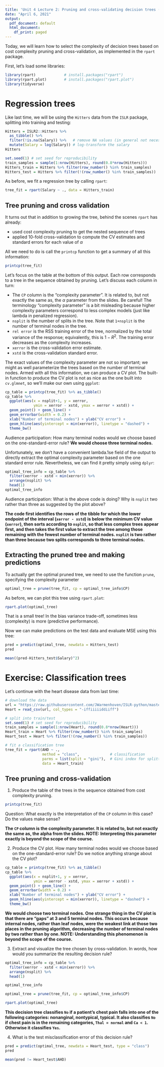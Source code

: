 ```yaml
---
title: 'Unit 4 Lecture 2: Pruning and cross-validating decision trees (edited, and with solutions)'
date: "April 6, 2021"
output:
  pdf_document: default
  html_document:
    df_print: paged
---
```


Today, we will learn how to select the complexity of decision trees based on cost complexity pruning and cross-validation, as implemented in the `rpart` package.

First, let's load some libraries:
```r
library(rpart)             # install.packages("rpart")
library(rpart.plot)        # install.packages("rpart.plot")
library(tidyverse)
```

# Regression trees

Like last time, we will be using the `Hitters` data from the `ISLR` package, splitting into training and testing:
```r
Hitters = ISLR2::Hitters %>% 
  as_tibble() %>% 
  filter(!is.na(Salary)) %>%   # remove NA values (in general not necessary)
  mutate(Salary = log(Salary)) # log-transform the salary
Hitters

set.seed(1) # set seed for reproducibility
train_samples = sample(1:nrow(Hitters), round(0.8*nrow(Hitters)))
Hitters_train = Hitters %>% filter(row_number() %in% train_samples)
Hitters_test = Hitters %>% filter(!(row_number() %in% train_samples))
```

As before, we fit a regression tree by calling `rpart`:
```r
tree_fit = rpart(Salary ~ ., data = Hitters_train)
```

## Tree pruning and cross validation

It turns out that in addition to growing the tree, behind the scenes `rpart` has already:

- used cost complexity pruning to get the nested sequence of trees
- applied 10-fold cross-validation to compute the CV estimates and standard errors for each value of $\alpha$

All we need to do is call the `printcp` function to get a summary of all this information:
```r
printcp(tree_fit)
```
Let's focus on the table at the bottom of this output. Each row corresponds to a tree in the sequence obtained by pruning. Let's discuss each column in turn:

- The `CP` column is the "complexity parameter". It is related to, but not exactly the same as, the $\alpha$ parameter from the slides. Be careful! The terminology "complexity parameter" is a bit misleading because higher complexity parameters correspond to less complex models (just like lambda in penalized regression). 
- `nsplit` is the number of splits in the tree. Note that `1+nsplit` is the number of terminal nodes in the tree.
- `rel error` is the RSS training error of the tree, normalized by the total variance of the response; equivalently, this is $1-R^2$. The training error decreases as the complexity increases.
- `xerror` is the cross-validation error estimate.
- `xstd` is the cross-validation standard error.

The exact values of the complexity parameter are not so important; we might as well parameterize the trees based on the number of terminal nodes. Armed with all this information, we can produce a CV plot. The built-in function to produce the CV plot is not as nice as the one built into `cv.glmnet`, so we'll make our own using `ggplot`:
```r
cp_table = printcp(tree_fit) %>% as_tibble()
cp_table %>% 
  ggplot(aes(x = nsplit+1, y = xerror, 
             ymin = xerror - xstd, ymax = xerror + xstd)) + 
  geom_point() + geom_line() +
  geom_errorbar(width = 0.2) +
  xlab("Number of terminal nodes") + ylab("CV error") + 
  geom_hline(aes(yintercept = min(xerror)), linetype = "dashed") + 
  theme_bw()
```

Audience participation: How many terminal nodes would we choose based on the one-standard-error rule? **We would choose three terminal nodes.**

Unfortunately, we don't have a convenient lambda.1se field of the output to directly extract the optimal complexity parameter based on the one standard error rule. Nevertheless, we can find it pretty simply using `dplyr`:
```r
optimal_tree_info = cp_table %>% 
  filter(xerror - xstd < min(xerror)) %>% 
  arrange(nsplit) %>% 
  head(1)
optimal_tree_info
```
Audience participation: What is the above code is doing? Why is `nsplit` two rather than three as suggested by the plot above?

**The code first identifies the rows of the tibble for which the lower endpoint of the interval (`xerror - xstd`) is below the minimum CV value (`xerror`), then sorts according to `nsplit`, so that less complex trees appear first, and then takes the first value to extract the tree among those remaining with the fewest number of terminal nodes. `nsplit` is two rather than three because two splits corresponds to three terminal nodes.**

## Extracting the pruned tree and making predictions

To actually get the optimal pruned tree, we need to use the function `prune`, specifying the complexity parameter 

```r
optimal_tree = prune(tree_fit, cp = optimal_tree_info$CP)
```

As before, we can plot this tree using `rpart.plot`:
```r
rpart.plot(optimal_tree)
```

That is a small tree! In the bias variance trade-off, sometimes less (complexity) is more (predictive performance). 

Now we can make predictions on the test data and evaluate MSE using this tree:
```r
pred = predict(optimal_tree, newdata = Hitters_test)
pred

mean((pred-Hitters_test$Salary)^2)
```

# Exercise: Classification trees

Let's continue with the heart disease data from last time: 
```r
# download the data
url = "https://raw.githubusercontent.com/JWarmenhoven/ISLR-python/master/Notebooks/Data/Heart.csv"
Heart = read_csv(url, col_types = "-iffiiiiiddiiff")

# split into train/test
set.seed(1) # set seed for reproducibility
train_samples = sample(1:nrow(Heart), round(0.8*nrow(Heart)))
Heart_train = Heart %>% filter(row_number() %in% train_samples)
Heart_test = Heart %>% filter(!(row_number() %in% train_samples))

# fit a classification tree
tree_fit = rpart(AHD ~ ., 
                 method = "class",              # classification 
                 parms = list(split = "gini"),  # Gini index for splitting
                 data = Heart_train)
```

## Tree pruning and cross-validation

1. Produce the table of the trees in the sequence obtained from cost complexity pruning.

```r
printcp(tree_fit)
```
Question: What exactly is the interpretation of the `CP` column in this case? Do the values make sense? 

**The `CP` column is the complexity parameter. It is related to, but not exactly the same as, the alpha from the slides. NOTE: Interpreting this parameter exactly is beyond the scope of the course.**


2. Produce the CV plot. How many terminal nodes would we choose based on the one-standard-error rule? Do we notice anything strange about the CV plot?

```r
cp_table = printcp(tree_fit) %>% as_tibble()
cp_table %>% 
  ggplot(aes(x = nsplit+1, y = xerror, 
             ymin = xerror - xstd, ymax = xerror + xstd)) + 
  geom_point() + geom_line() +
  geom_errorbar(width = 0.2) +
  xlab("Number of terminal nodes") + ylab("CV error") + 
  geom_hline(aes(yintercept = min(xerror)), linetype = "dashed") + 
  theme_bw()
```

**We would choose two terminal nodes. One strange thing in the CV plot is that there are "gaps" at 3 and 5 terminal nodes. This occurs because internal nodes, rather than leaf nodes, were the weakest link at those two places in the pruning algorithm, decreasing the number of terminal nodes by two rather than by one. NOTE: Understanding this phenomenon is beyond the scope of the course.**


3. Extract and visualize the tree chosen by cross-validation. In words, how would you summarize the resulting decision rule? 

```r
optimal_tree_info = cp_table %>% 
  filter(xerror - xstd < min(xerror)) %>% 
  arrange(nsplit) %>% 
  head(1)

optimal_tree_info

optimal_tree = prune(tree_fit, cp = optimal_tree_info$CP)

rpart.plot(optimal_tree)
```

**This decision tree classifies `No` if a patient's chest pain falls into one of the following categories: nonanginal, nontypical, typical. It also classifies `No` if chest pain is in the remaining categories, `Thal = normal` and `Ca < 1`. Otherwise it classifies `Yes`.**

4. What is the test misclassification error of this decision rule? 

```r
pred = predict(optimal_tree, newdata = Heart_test, type = "class")
pred

mean(pred != Heart_test$AHD)
```